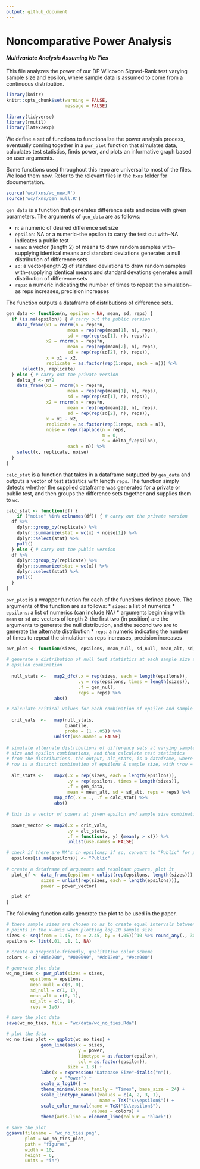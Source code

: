 ```yaml
---
output: github_document
---
```

# Noncomparative Power Analysis
#### *Multivariate Analysis Assuming No Ties*

This file analyzes the power of our DP Wilcoxon Signed-Rank test varying sample size and epsilon, where sample data is assumed to come from a continuous distribution.

```r
library(knitr)
knitr::opts_chunk$set(warning = FALSE, 
                      message = FALSE)
```

```r
library(tidyverse)
library(rmutil)
library(latex2exp)
```

We define a set of functions to functionalize the power analysis process, eventually coming together in a `pwr_plot` function that simulates data, calculates test statistics, finds power, and plots an informative graph based on user arguments.

Some functions used throughout this repo are universal to most of the files. We load them now. Refer to the relevant files in the `fxns` folder for documentation.

```r
source('wc/fxns/wc_new.R')
source('wc/fxns/gen_null.R')
```

`gen_data` is a function that generates difference sets and noise with given parameters. The arguments of `gen_data` are as follows:

* `n`: a numeric of desired difference set size
* `epsilon`: NA or a numeric--the epsilon to carry the test out with--NA indicates a public test
* `mean`: a vector (length 2) of means to draw random samples with--supplying identical means and standard deviations generates a null distribution of difference sets
* `sd`: a vector(length 2) of standard deviations to draw random samples with--supplying identical means and standard devations generates a null distribution of difference sets
* `reps`: a numeric indicating the number of times to repeat the simulation--as reps increases, precision increases

The function outputs a dataframe of distributions of difference sets.

```r
gen_data <- function(n, epsilon = NA, mean, sd, reps) {
  if (is.na(epsilon)) { # carry out the public version
    data_frame(x1 = rnorm(n = reps*n, 
                       mean = rep(rep(mean[1], n), reps),
                       sd = rep(rep(sd[1], n), reps)),
               x2 = rnorm(n = reps*n, 
                       mean = rep(rep(mean[2], n), reps),
                       sd = rep(rep(sd[2], n), reps)),
               x = x1 - x2,
               replicate = as.factor(rep(1:reps, each = n))) %>%
      select(x, replicate)
  } else { # carry out the private version
    delta_f <- n*2
    data_frame(x1 = rnorm(n = reps*n, 
                       mean = rep(rep(mean[1], n), reps),
                       sd = rep(rep(sd[1], n), reps)),
               x2 = rnorm(n = reps*n, 
                       mean = rep(rep(mean[2], n), reps),
                       sd = rep(rep(sd[2], n), reps)),
               x = x1 - x2,
               replicate = as.factor(rep(1:reps, each = n)),
               noise = rep(rlaplace(n = reps,
                                    m = 0,
                                    s = delta_f/epsilon), 
                       each = n)) %>%
    select(x, replicate, noise)
  }
}
```

`calc_stat` is a function that takes in a dataframe outputted by `gen_data` and outputs a vector of test statistics with length `reps`. The function simply detects whether the supplied dataframe was generated for a private or public test, and then groups the difference sets together and supplies them to `wc`.

```r
calc_stat <- function(df) {
    if ("noise" %in% colnames(df)) { # carry out the private version
  df %>%
    dplyr::group_by(replicate) %>%
    dplyr::summarize(stat = wc(x) + noise[1]) %>%
    dplyr::select(stat) %>%
    pull()
  } else { # carry out the public version
  df %>% 
    dplyr::group_by(replicate) %>%
    dplyr::summarize(stat = wc(x)) %>%
    dplyr::select(stat) %>%
    pull()
  }
}
```

`pwr_plot` is a wrapper function for each of the functions defined above. The arguments of the function are as follows:
* `sizes`: a list of numerics
* `epsilons`: a list of numerics (can include NA)
* arguments beginning with `mean` or `sd` are vectors of length 2--the first two (in position) are the arguments to generate the null distribution, and the second two are to generate the alternate distribution
* `reps`: a numeric indicating the number of times to repeat the simulation--as reps increases, precision increases

```r
pwr_plot <- function(sizes, epsilons, mean_null, sd_null, mean_alt, sd_alt, reps) {
   
# generate a distribution of null test statistics at each sample size and
# epsilon combination
  
  null_stats <-   map2_dfc(.x = rep(sizes, each = length(epsilons)), 
                           .y = rep(epsilons, times = length(sizes)), 
                           .f = gen_null, 
                           reps = reps) %>%
                  abs()

# calculate critical values for each combination of epsilon and sample size
  
  crit_vals  <-   map(null_stats, 
                      quantile, 
                      probs = (1 -.05)) %>% 
                  unlist(use.names = FALSE)
  
# simulate alternate distributions of difference sets at varying sample 
# size and epsilon combinations, and then calculate test statistics 
# from the distributions. the output, alt_stats, is a dataframe, where each 
# row is a distinct combination of epsilons & sample size, with nrow = reps
  
  alt_stats <-    map2(.x = rep(sizes, each = length(epsilons)), 
                       .y = rep(epsilons, times = length(sizes)), 
                       .f = gen_data, 
                       mean = mean_alt, sd = sd_alt, reps = reps) %>%
                  map_dfc(.x = ., .f = calc_stat) %>%
                  abs()
  
# this is a vector of powers at given epsilon and sample size combinations 
   
  power_vector <- map2(.x = crit_vals, 
                       .y = alt_stats, 
                       .f = function(x, y) {mean(y > x)}) %>% 
                       unlist(use.names = FALSE)

# check if there are NA's in epsilons; if so, convert to "Public" for plotting
  epsilons[is.na(epsilons)] <- "Public"
    
# create a dataframe of arguments and resultant powers, plot it  
  plot_df <- data_frame(epsilon = unlist(rep(epsilons, length(sizes))),
             sizes = unlist(rep(sizes, each = length(epsilons))),
             power = power_vector)

  plot_df
}
```

The following function calls generate the plot to be used in the paper.

```r
# these sample sizes are chosen so as to create equal intervals between 
# points in the x-axis when plotting log-10 sample size
sizes <- seq(from = 1.45, to = 2.45, by = (.05))^10 %>% round_any(., 30) %>% c(10, .) %>% as.list()
epsilons <- list(.01, .1, 1, NA)

# create a greyscale-friendly, qualitative color scheme
colors <- c("#05e200", "#000099", "#dd02e0", "#ece900")

# generate plot data
wc_no_ties <- pwr_plot(sizes = sizes, 
         epsilons = epsilons,
         mean_null = c(0, 0), 
         sd_null = c(1, 1), 
         mean_alt = c(0, 1), 
         sd_alt = c(1, 1), 
         reps = 1e6)

# save the plot data
save(wc_no_ties, file = "wc/data/wc_no_ties.Rda")

# plot the data
wc_no_ties_plot <- ggplot(wc_no_ties) +
             geom_line(aes(x = sizes, 
                           y = power, 
                           linetype = as.factor(epsilon), 
                           col = as.factor(epsilon)),
                       size = 1.3) +
             labs(x = expression("Database Size"~italic("n")), 
                  y = "Power") +
             scale_x_log10() + 
             theme_minimal(base_family = "Times", base_size = 24) +
             scale_linetype_manual(values = c(4, 2, 3, 1),
                                   name = TeX("$\\epsilon$")) +
             scale_color_manual(name = TeX("$\\epsilon$"), 
                                values = colors) +
             theme(axis.line = element_line(colour = "black"))

# save the plot
ggsave(filename = "wc_no_ties.png", 
       plot = wc_no_ties_plot,
       path = "figures",
       width = 10,
       height = 6,
       units = "in")
```